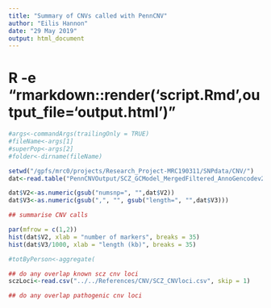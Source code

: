 ---
title: "Summary of CNVs called with PennCNV"
author: "Eilis Hannon"
date: "29 May 2019"
output: html_document
---

# R -e "rmarkdown::render('script.Rmd',output_file='output.html')"

```{r, echo = FALSE}
#args<-commandArgs(trailingOnly = TRUE)
#fileName<-args[1]
#superPop<-args[2]
#folder<-dirname(fileName)

setwd("/gpfs/mrc0/projects/Research_Project-MRC190311/SNPdata/CNV/")
dat<-read.table("PennCNVOutput/SCZ_GCModel_MergedFiltered_AnnoGencodev29.rawcnv", stringsAsFactors=FALSE)

dat$V2<-as.numeric(gsub("numsnp=", "",dat$V2))
dat$V3<-as.numeric(gsub(",", "", gsub("length=", "",dat$V3)))

## summarise CNV calls

par(mfrow = c(1,2))
hist(dat$V2, xlab = "number of markers", breaks = 35)
hist(dat$V3/1000, xlab = "length (kb)", breaks = 35)

#totByPerson<-aggregate(

## do any overlap known scz cnv loci
sczLoci<-read.csv("../../References/CNV/SCZ_CNVloci.csv", skip = 1)

## do any overlap pathogenic cnv loci

```


